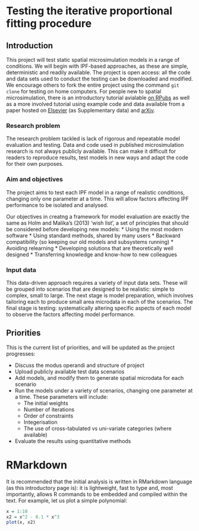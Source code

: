 Testing the iterative proportional fitting procedure
========

Introduction
----------
This project will test static spatial microsimulation models in a range of conditions. 
We will begin with IPF-based approaches, as these are simple, deterministic and readily available. 
The project is open access: all the code and data sets used to conduct the testing can be downloaded and modified. 
We encourage others to fork the entire project using the command `git clone` for testing on home computers. 
For people new to spatial microsimulation, there is an introductory tutorial avialable
[on RPubs](http://rpubs.com/RobinLovelace/5089) as well as a more involved tutorial using example code 
and data available from a paper hosted on [Elsevier](http://dx.doi.org/10.1016/j.compenvurbsys.2013.03.004) (as Supplementary data)
and [arXiv](http://arxiv.org/abs/1303.5228).

### Research problem
The research problem tackled is lack of rigorous and repeatable model evaluation and testing. Data and code used in published microsimulation research is not always publicly available. This can make it difficult for readers to reproduce results, test models in new ways and adapt the code for their own purposes. 

### Aim and objectives
The project aims to test each IPF model in a range of realistic conditions, changing only one parameter at a time. This will allow factors affecting IPF performance to be isolated and analysed.

Our objectives in creatng a framework for model evaluation are exactly the same as Holm and Malika's (2013) 'wish list', a set of principles that should be considered before developing new models:
* Using the most modern software
* Using standard methods, shared by many users 
* Backward compatibility (so keeping our old models and subsystems running) 
* Avoiding relearning 
* Developing solutions that are theoretically well designed 
* Transferring knowledge and know-how to new colleagues

### Input data
This data-driven approach requires a variety of input data sets. These will be grouped into scenarios that are designed to be realistic: simple to complex, small to large. The next stage is model preparation, which involves tailoring each to produce small area microdata in each of the scenarios. The final stage is testing: systematically altering specific aspects of each model to observe the factors affecting model performance.

Priorities
----------------
This is the current list of priorities, and will be updated as the project progresses:

* Discuss the modus operandi and structure of project
* Upload publicly available test data scenarios
* Add models, and modify them to generate spatial microdata for each scenario
* Run the models under a variety of scenarios, changing one parameter at a time. These parameters will include:
  * The initial weights
  * Number of iterations
  * Order of constraints
  * Integerisation
  * The use of cross-tabulated vs uni-variate categories (where available)
* Evaluate the results using quantitative methods

RMarkdown
=======
It is recommended that the initial analysis is written in RMarkdown language (as this introductory page is): it is lightweight, fast to type and, most importantly, allows R commands to be embedded and compiled within the text. For example, let us plot a simple polynomial:

```r
x = 1:10
x2 = x^2 - 0.1 * x^3 
plot(x, x2)
```




